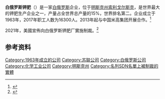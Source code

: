 '''白俄罗斯钾肥'''（{{lang-ru|Беларуськалий}}）是一家[[白俄罗斯|白俄罗斯]]企业，位于[[明斯克州|明斯克州]][[索利戈尔斯克|索利戈尔斯克]]，是世界最大的钾肥生产企业之一，产量占全世界总产量的15%，世界排名第二。企业成立于1963年，2017年职工人数为16300人。2013年起与中国米高集团开展合作。<ref>{{cite news |title=白罗斯钾肥和中国米高集团启动生产硝酸钾企业 |url=https://www.belarus.by/cn/press-center/press-release/i_105874.html |accessdate=2020-08-21 |agency=白罗斯共和国官网 |date=2019-11-06 |archive-date=2020-08-17 |archive-url=https://web.archive.org/web/20200817000115/https://www.belarus.by/cn/press-center/press-release/i_105874.html |dead-url=no }}</ref>

2021年，美國宣佈向白俄罗斯钾肥厂實施制裁。<ref>{{cite news |url=https://www.lrt.lt/en/news-in-english/19/1560548/lithuanian-fm-ready-to-step-down-over-belaruskali-sanctions-debacle |title=Lithuanian FM ready to step down over Belaruskali sanctions debacle |date=2021-12-09 |accessdate=2021-12-13 |archive-date=2021-12-13 |archive-url=https://web.archive.org/web/20211213121811/https://www.lrt.lt/en/news-in-english/19/1560548/lithuanian-fm-ready-to-step-down-over-belaruskali-sanctions-debacle |dead-url=no }}</ref>

==参考资料==
{{reflist}}

{{Belarus-stub}}
[[Category:1963年成立的公司|Category:1963年成立的公司]]
[[Category:苏联公司|Category:苏联公司]]
[[Category:白俄罗斯公司|Category:白俄罗斯公司]]
[[Category:化学工业公司|Category:化学工业公司]]
[[Category:明斯克州|Category:明斯克州]]
[[Category:名列SDN名單上被制裁的實體|Category:名列SDN名單上被制裁的實體]]